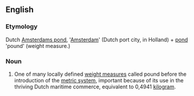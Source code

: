==English==

===Etymology===
Dutch [[Amsterdams pond]], '[[Amsterdam]]' (Dutch port city, in Holland) + [[pond]] 'pound' (weight measure.)

===Noun===
{{en-noun|head=[[Amsterdam]] [[pound]]}}

# {{context|obsolete|lang=en}} One of many locally defined [[weight measure]]s called pound before the introduction of the [[metric system]], important because of its use in the thriving Dutch maritime commerce, equivalent to 0,4941 [[kilogram]].